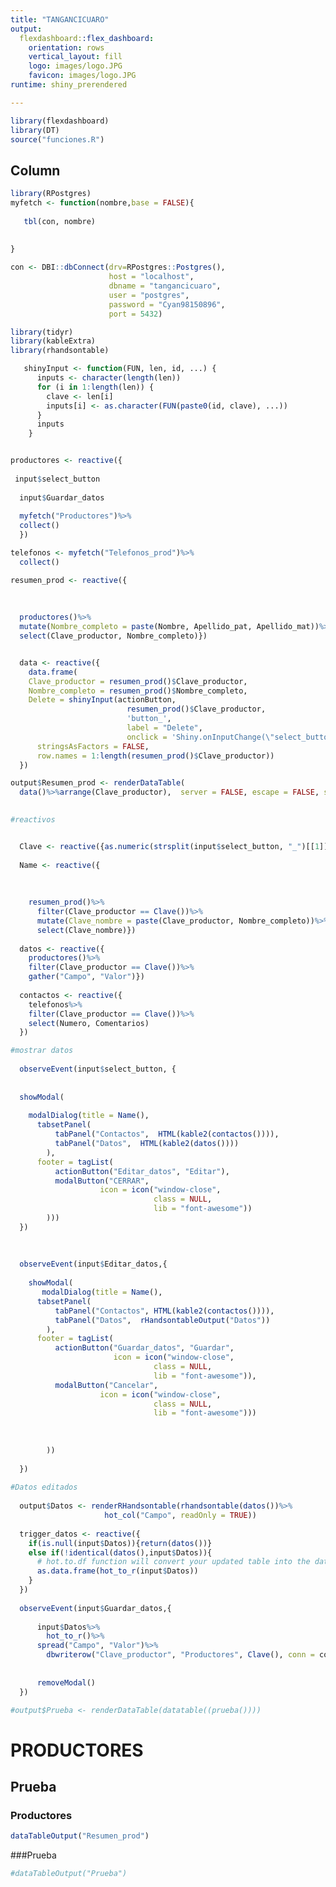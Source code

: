 ```yaml
---
title: "TANGANCICUARO"
output: 
  flexdashboard::flex_dashboard:
    orientation: rows
    vertical_layout: fill
    logo: images/logo.JPG
    favicon: images/logo.JPG
runtime: shiny_prerendered

---
```


```r
library(flexdashboard)
library(DT)
source("funciones.R")

```

Column {data-width=650}
-----------------------------------------------------------------------

```r

library(RPostgres)
myfetch <- function(nombre,base = FALSE){
 
   tbl(con, nombre) 
 
 
}

con <- DBI::dbConnect(drv=RPostgres::Postgres(),
                      host = "localhost", 
                      dbname = "tangancicuaro", 
                      user = "postgres", 
                      password = "Cyan98150896", 
                      port = 5432)

library(tidyr)
library(kableExtra)
library(rhandsontable)

```



```r


   shinyInput <- function(FUN, len, id, ...) {
      inputs <- character(length(len))
      for (i in 1:length(len)) {
        clave <- len[i]
        inputs[i] <- as.character(FUN(paste0(id, clave), ...))
      }
      inputs
    }


productores <- reactive({
  
 input$select_button
  
  input$Guardar_datos
  
  myfetch("Productores")%>%
  collect()
  })

telefonos <- myfetch("Telefonos_prod")%>%
  collect()

resumen_prod <- reactive({
  
  
  
  productores()%>%
  mutate(Nombre_completo = paste(Nombre, Apellido_pat, Apellido_mat))%>%
  select(Clave_productor, Nombre_completo)})


  data <- reactive({
    data.frame(
    Clave_productor = resumen_prod()$Clave_productor,  
    Nombre_completo = resumen_prod()$Nombre_completo,
    Delete = shinyInput(actionButton, 
                          resumen_prod()$Clave_productor, 
                          'button_', 
                          label = "Delete", 
                          onclick = 'Shiny.onInputChange(\"select_button\",  this.id)'),
      stringsAsFactors = FALSE,
      row.names = 1:length(resumen_prod()$Clave_productor))
  }) 

output$Resumen_prod <- renderDataTable(
  data()%>%arrange(Clave_productor),  server = FALSE, escape = FALSE, selection = 'none')

 
#reactivos


  Clave <- reactive({as.numeric(strsplit(input$select_button, "_")[[1]][2])})
  
  Name <- reactive({
    
    
    
    resumen_prod()%>%
      filter(Clave_productor == Clave())%>%
      mutate(Clave_nombre = paste(Clave_productor, Nombre_completo))%>%
      select(Clave_nombre)}) 
  
  datos <- reactive({
    productores()%>%
    filter(Clave_productor == Clave())%>%
    gather("Campo", "Valor")}) 
  
  contactos <- reactive({
    telefonos%>%
    filter(Clave_productor == Clave())%>%
    select(Numero, Comentarios)
  })

#mostrar datos  
  
  observeEvent(input$select_button, {
  
      
  showModal(
      
    modalDialog(title = Name(),
      tabsetPanel(
          tabPanel("Contactos",  HTML(kable2(contactos()))),
          tabPanel("Datos",  HTML(kable2(datos())))
        ),
      footer = tagList(
          actionButton("Editar_datos", "Editar"),
          modalButton("CERRAR", 
                    icon = icon("window-close", 
                                class = NULL, 
                                lib = "font-awesome"))
        )))
  })
  
  
  
  observeEvent(input$Editar_datos,{
    
    showModal(
       modalDialog(title = Name(),
      tabsetPanel(
          tabPanel("Contactos", HTML(kable2(contactos()))),
          tabPanel("Datos",  rHandsontableOutput("Datos"))
        ),
      footer = tagList(
          actionButton("Guardar_datos", "Guardar", 
                       icon = icon("window-close", 
                                class = NULL, 
                                lib = "font-awesome")),
          modalButton("Cancelar", 
                    icon = icon("window-close", 
                                class = NULL, 
                                lib = "font-awesome")))
      
    
 
        ))
  
  })
    
#Datos editados
  
  output$Datos <- renderRHandsontable(rhandsontable(datos())%>%
                     hot_col("Campo", readOnly = TRUE))
  
  trigger_datos <- reactive({
    if(is.null(input$Datos)){return(datos())}
    else if(!identical(datos(),input$Datos)){
      # hot.to.df function will convert your updated table into the dataframe
      as.data.frame(hot_to_r(input$Datos))
    }
  })
  
  observeEvent(input$Guardar_datos,{
    
      input$Datos%>%
        hot_to_r()%>%
      spread("Campo", "Valor")%>%
        dbwriterow("Clave_productor", "Productores", Clave(), conn = con)
      
    
      removeModal()
  })

#output$Prueba <- renderDataTable(datatable((prueba()))) 

```


PRODUCTORES
===================================================




Prueba{.tabset}
------------------------------------------------------------

### Productores
```r
dataTableOutput("Resumen_prod")

```

###Prueba

```r
#dataTableOutput("Prueba")
```

